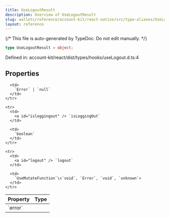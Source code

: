 ```yaml
---
title: UseLogoutResult
description: Overview of UseLogoutResult
slug: wallets/reference/account-kit/react-native/src/type-aliases/UseLogoutResult
layout: reference
---
```


{/* This file is auto-generated by TypeDoc. Do not edit manually. */}

```ts
type UseLogoutResult = object;
```

Defined in: account-kit/react/dist/types/hooks/useLogout.d.ts:4

## Properties

<table>
  <thead>
    <tr>
      <th align="left">Property</th>
      <th align="left">Type</th>
    </tr>
  </thead>

  <tbody>
    <tr>
      <td>
        <a id="error" /> `error`
      </td>

      <td>
        `Error` | `null`
      </td>
    </tr>

    <tr>
      <td>
        <a id="isloggingout" /> `isLoggingOut`
      </td>

      <td>
        `boolean`
      </td>
    </tr>

    <tr>
      <td>
        <a id="logout" /> `logout`
      </td>

      <td>
        `UseMutateFunction`\<`void`, `Error`, `void`, `unknown`>
      </td>
    </tr>

  </tbody>
</table>

